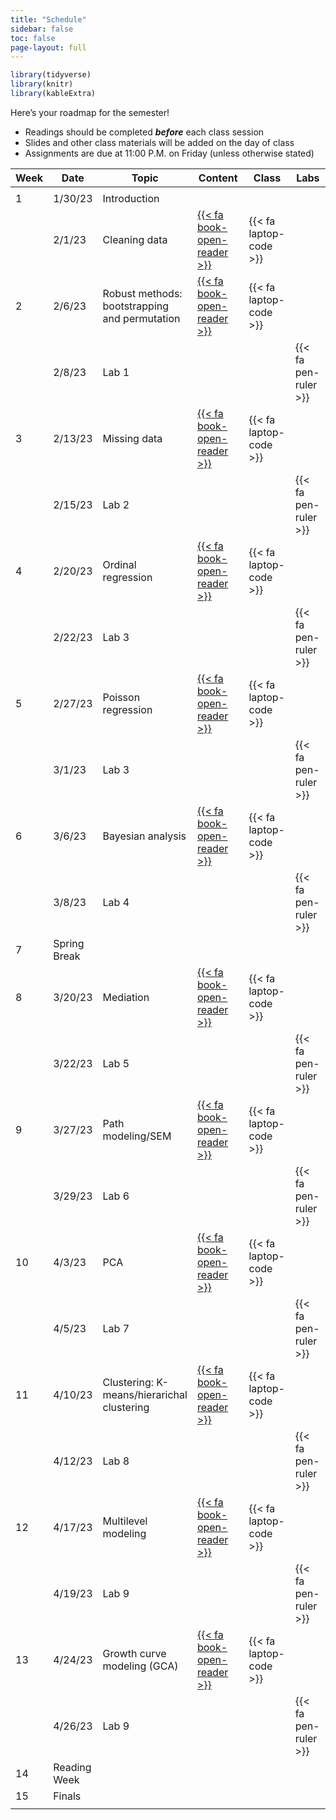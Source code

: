 ```yaml
---
title: "Schedule"
sidebar: false
toc: false
page-layout: full
---
```


```r
library(tidyverse)
library(knitr)
library(kableExtra)
```

::: schedule-page
Here's your roadmap for the semester!

<ul class="icon-list">

<li><i class="fas fa-book-reader"></i> Readings should be completed ***before*** each class session</li>

<li><i class="fas fa-tv"></i> Slides and other class materials will be added on the day of class</li>

<li><i class="fas fa pen-ruler"></i> Assignments are due at 11:00 P.M. on Friday (unless otherwise stated)</li>

</ul>
| Week  | Date         | Topic                                           | Content                                                   | Class                           | Labs                          |
|-------|--------------|-------------------------------------------------|-----------------------------------------------------------|---------------------------------|-------------------------------|
|       |              |                                                 |                                                           |                                 |                               |
| 1     | 1/30/23      | Introduction                                    |                                                           |                                 |                               |
|       | 2/1/23       | Cleaning   data                                 | [{{<    fa   book-open-reader >}}](/schedule/01-week.qmd) |        {{<   fa laptop-code >}} |                               |
| 2     | 2/6/23       | Robust methods:   bootstrapping and permutation | [{{<    fa   book-open-reader >}}](/schedule/02-week.qmd) |        {{<   fa laptop-code >}} |                               |
|       | 2/8/23       | Lab 1                                           |                                                           |                                 |        {{<   fa pen-ruler >}} |
| 3     | 2/13/23      | Missing data                                    | [{{<    fa   book-open-reader >}}](/schedule/03-week.qmd) |        {{<   fa laptop-code >}} |                               |
|       | 2/15/23      | Lab 2                                           |                                                           |                                 |        {{<   fa pen-ruler >}} |
| 4     | 2/20/23      | Ordinal regression                            | [{{<    fa   book-open-reader >}}](/schedule/04-week.qmd) |        {{<   fa laptop-code >}} |                               |
|       | 2/22/23      | Lab 3                                           |                                                           |                                 |        {{<   fa pen-ruler >}} |
| 5     | 2/27/23      | Poisson  regression                            | [{{<    fa   book-open-reader >}}](/schedule/05-week.qmd) |        {{<   fa laptop-code >}} |                               |
|       | 3/1/23       | Lab 3                                           |                                                           |                                 |        {{<   fa pen-ruler >}} |
| 6     | 3/6/23       | Bayesian   analysis                             | [{{<    fa   book-open-reader >}}](/schedule/06-week.qmd) |        {{<   fa laptop-code >}} |                               |
|       | 3/8/23       | Lab 4                                           |                                                           |                                 |        {{<   fa pen-ruler >}} |
| 7     | Spring Break |                                                 |                                                           |                                 |                               |
| 8     | 3/20/23      | Mediation                                       | [{{<    fa   book-open-reader >}}](/schedule/08-week.qmd) |        {{<   fa laptop-code >}} |                               |
|       | 3/22/23      | Lab 5                                           |                                                           |                                 |        {{<   fa pen-ruler >}} |
| 9     | 3/27/23      | Path   modeling/SEM                             | [{{<    fa   book-open-reader >}}](/schedule/09-week.qmd) | {{<   fa laptop-code >}}        |                               |
|       | 3/29/23      | Lab 6                                           |                                                           |                                 |        {{<   fa pen-ruler >}} |
| 10    | 4/3/23       | PCA                                             | [{{<    fa   book-open-reader >}}](/schedule/10-week.qmd) |        {{<   fa laptop-code >}} |                               |
|       | 4/5/23       | Lab 7                                           |                                                           |                                 |        {{<   fa pen-ruler >}} |
| 11    | 4/10/23      | Clustering:   K-means/hierarichal clustering    | [{{<    fa   book-open-reader >}}](/schedule/11-week.qmd) |        {{<   fa laptop-code >}} |                               |
|       | 4/12/23      | Lab 8                                           |                                                           |                                 |        {{<   fa pen-ruler >}} |
| 12    | 4/17/23      | Multilevel   modeling                           | [{{<    fa   book-open-reader >}}](/schedule/12-week.qmd) |        {{<   fa laptop-code >}} |                               |
|       | 4/19/23      | Lab 9                                           |                                                           |                                 |        {{<   fa pen-ruler >}} |
| 13    | 4/24/23      | Growth curve  modeling (GCA)                    | [{{<    fa   book-open-reader >}}](/schedule/13-week.qmd) |        {{<   fa laptop-code >}} |                               |
|       | 4/26/23      | Lab 9                                           |                                                           |                                 |        {{<   fa pen-ruler >}} |
| 14    | Reading Week |                                                 |                                                           |                                 |                               |
| 15    | Finals       |                                                 |                                                           |                                 |                               |
|       |              |                                                 |                                                           |                                 |                               |
                          
:::
